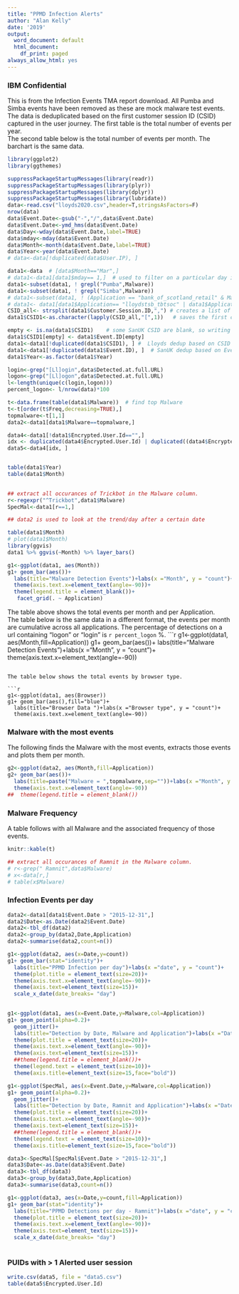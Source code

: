 ```yaml
---
title: "PPMD Infection Alerts"
author: "Alan Kelly"
date: '2019'
output:
  word_document: default
  html_document:
    df_print: paged
always_allow_html: yes
---
```

### IBM Confidential

This is from the Infection Events TMA report download. All Pumba and Simba events have been removed as these are mock malware test events. The data is deduplicated based on the first customer session ID (CSID) captured in the user journey.
The first table is the total number of events per year.  
The second table below is the total number of events per month. The barchart is the same data.

```r
library(ggplot2)
library(ggthemes)

suppressPackageStartupMessages(library(readr))
suppressPackageStartupMessages(library(plyr))
suppressPackageStartupMessages(library(dplyr))
suppressPackageStartupMessages(library(lubridate))
data<-read.csv("lloyds2020.csv",header=T,stringsAsFactors=F)
nrow(data)
data$Event.Date<-gsub("-","/",data$Event.Date)
data$Event.Date<-ymd_hms(data$Event.Date)
data$Day<-wday(data$Event.Date,label=TRUE)
data$mday<-mday(data$Event.Date)
data$Month<-month(data$Event.Date,label=TRUE)
data$Year<-year(data$Event.Date)
# data<-data[!duplicated(data$User.IP), ] 

data1<-data  # [data$Month=="Mar",]
# data1<-data1[data1$mday== 1,]  # used to filter on a particular day in a month
data1<-subset(data1, ! grepl("Pumba",Malware))
data1<-subset(data1, ! grepl("Simba",Malware))
# data1<-subset(data1, ! (Application == "bank_of_scotland_retail" & Malware == "Zeus" & Month =="Jan"))
# data1<- data1[data1$Application== "lloydstsb_tbtsoc" | data1$Application== "lloydstsb_tbtsoc_bos", ]
CSID_all<- strsplit(data1$Customer.Session.ID,",") # creates a list of all CSIDs
data1$CSID1<-as.character(lapply(CSID_all,"[",1))   # saves the first component in each element

empty <- is.na(data1$CSID1)    # some SanUK CSID are blank, so writing in Event.ID
data1$CSID1[empty] <- data1$Event.ID[empty]
data1<-data1[!duplicated(data1$CSID1), ] #  Lloyds dedup based on CSID
data1<-data1[!duplicated(data1$Event.ID), ]  # SanUK dedup based on Event.ID
data1$Year<-as.factor(data1$Year)

login<-grep("[Ll]ogin",data$Detected.at.full.URL)
logon<-grep("[Ll]ogon",data$Detected.at.full.URL)
l<-length(unique(c(login,logon)))
percent_logon<- l/nrow(data)*100

t<-data.frame(table(data1$Malware))  # find top Malware
t<-t[order(t$Freq,decreasing=TRUE),]
topmalware<-t[1,1]
data2<-data1[data1$Malware==topmalware,]

data4<-data1[!data1$Encrypted.User.Id=="",]
idx <- duplicated(data4$Encrypted.User.Id) | duplicated((data4$Encrypted.User.Id),fromLast = TRUE) # creates index of all rows which have a duplicate.
data5<-data4[idx, ] 


table(data1$Year)
table(data1$Month)
  

## extract all occurances of Trickbot in the Malware column.
r<-regexpr("^Trickbot",data1$Malware) 
SpecMal<-data1[r==1,]

## data2 is used to look at the trend/day after a certain date

table(data1$Month)
# plot(data1$Month)
library(ggvis)
data1 %>% ggvis(~Month) %>% layer_bars()

g1<-ggplot(data1, aes(Month))
g1+ geom_bar(aes())+
  labs(title="Malware Detection Events")+labs(x ="Month", y = "count")+
  theme(axis.text.x=element_text(angle=-90))+
  theme(legend.title = element_blank())+
   facet_grid(. ~ Application)


```
  
The table above shows the total events per month and per Application.  
The table below is the same data in a different format, the events per month are cumulative across all applications.
The percentage of detections on a url containing "logon" or "login" is `r percent_logon` %.
 ```r

g1<-ggplot(data1, aes(Month,fill=Application))
g1+ geom_bar(aes())+
  labs(title="Malware Detection Events")+labs(x ="Month", y = "count")+
  theme(axis.text.x=element_text(angle=-90))
  
```
  
The table below shows the total events by browser type.

```r

g1<-ggplot(data1, aes(Browser))
g1+ geom_bar(aes(),fill="blue")+
  labs(title="Browser Data ")+labs(x ="Browser type", y = "count")+
  theme(axis.text.x=element_text(angle=-90))

```
  
### Malware with the most events

The following finds the Malware with the most events, extracts those events and plots them per month.


```r

g2<-ggplot(data2, aes(Month,fill=Application))
g2+ geom_bar(aes())+
  labs(title=paste("Malware = ",topmalware,sep=""))+labs(x ="Month", y = "count")+
  theme(axis.text.x=element_text(angle=-90))
##  theme(legend.title = element_blank())

```
  
### Malware Frequency  
A table follows with all Malware and the associated frequency of those events.
```r

knitr::kable(t)

## extract all occurances of Ramnit in the Malware column.
# r<-grep(" Ramnit",data$Malware) 
# x<-data[r,]
# table(x$Malware)

```
  
### Infection Events per day  

```r
data2<-data1[data1$Event.Date > "2015-12-31",]
data2$Date<-as.Date(data2$Event.Date)
data2<-tbl_df(data2)
data2<-group_by(data2,Date,Application)
data2<-summarise(data2,count=n())

g1<-ggplot(data2, aes(x=Date,y=count))
g1+ geom_bar(stat="identity")+
  labs(title="PPMD Infection per day")+labs(x ="date", y = "count")+
  theme(plot.title = element_text(size=20))+
  theme(axis.text.x=element_text(angle=-90))+
  theme(axis.text=element_text(size=15))+
  scale_x_date(date_breaks= "day")
  

g1<-ggplot(data1, aes(x=Event.Date,y=Malware,col=Application))
g1+ geom_point(alpha=0.2)+
  geom_jitter()+
  labs(title="Detection by Date, Malware and Application")+labs(x ="Date", y = "Malware")+
  theme(plot.title = element_text(size=20))+
  theme(axis.text.x=element_text(angle=-90))+
  theme(axis.text=element_text(size=15))+
  ##theme(legend.title = element_blank())+
  theme(legend.text = element_text(size=10))+
  theme(axis.title=element_text(size=15,face="bold"))

g1<-ggplot(SpecMal, aes(x=Event.Date,y=Malware,col=Application))
g1+ geom_point(alpha=0.2)+
  geom_jitter()+
  labs(title="Detection by Date, Ramnit and Application")+labs(x ="Date", y = "Malware")+
  theme(plot.title = element_text(size=20))+
  theme(axis.text.x=element_text(angle=-90))+
  theme(axis.text=element_text(size=15))+
  ##theme(legend.title = element_blank())+
  theme(legend.text = element_text(size=10))+
  theme(axis.title=element_text(size=15,face="bold"))

data3<-SpecMal[SpecMal$Event.Date > "2015-12-31",]
data3$Date<-as.Date(data3$Event.Date)
data3<-tbl_df(data3)
data3<-group_by(data3,Date,Application)
data3<-summarise(data3,count=n())

g1<-ggplot(data3, aes(x=Date,y=count,fill=Application))
g1+ geom_bar(stat="identity")+
  labs(title="PPMD Detections per day - Ramnit")+labs(x ="date", y = "count")+
  theme(plot.title = element_text(size=20))+
  theme(axis.text.x=element_text(angle=-90))+
  theme(axis.text=element_text(size=15))+
  scale_x_date(date_breaks= "day")
 
```
### PUIDs with > 1 Alerted user session 

```r

write.csv(data5, file = "data5.csv") 
table(data5$Encrypted.User.Id)

```
